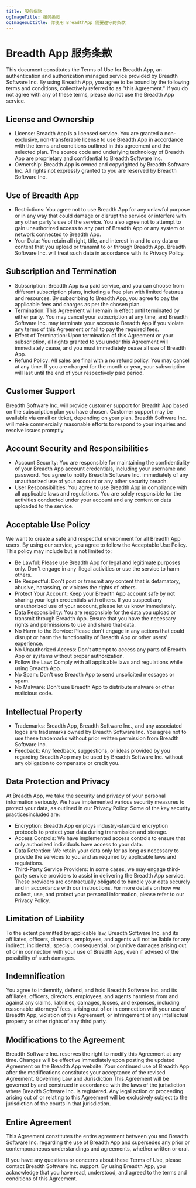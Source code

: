 ```yaml
---
title: 服务条款
ogImageTitle: 服务条款
ogImageSubtitle: 你使用 BreadthApp 需要遵守的条款
---
```


# Breadth App 服务条款

This document constitutes the Terms of Use for Breadth App, an authentication and authorization managed service provided by Breadth Software Inc. By using Breadth App, you agree to be bound by the following terms and conditions, collectively referred to as "this Agreement." If you do not agree with any of these terms, please do not use the Breadth App service.

##  License and Ownership
- License: Breadth App is a licensed service. You are granted a non-exclusive, non-transferable license to use Breadth App in accordance with the terms and conditions outlined in this agreement and the selected plan. The source code and underlying technology of Breadth App are proprietary and confidential to Breadth Software Inc.
- Ownership: Breadth App is owned and copyrighted by Breadth Software Inc. All rights not expressly granted to you are reserved by Breadth Software Inc.

## Use of Breadth App
- Restrictions: You agree not to use Breadth App for any unlawful purpose or in any way that could damage or disrupt the service or interfere with any other party's use of the service. You also agree not to attempt to gain unauthorized access to any part of Breadth App or any system or network connected to Breadth App.
- Your Data: You retain all right, title, and interest in and to any data or content that you upload or transmit to or through Breadth App. Breadth Software Inc. will treat such data in accordance with its Privacy Policy.

## Subscription and Termination
- Subscription: Breadth App is a paid service, and you can choose from different subscription plans, including a free plan with limited features and resources. By subscribing to Breadth App, you agree to pay the applicable fees and charges as per the chosen plan.
- Termination: This Agreement will remain in effect until terminated by either party. You may cancel your subscription at any time, and Breadth Software Inc. may terminate your access to Breadth App if you violate any terms of this Agreement or fail to pay the required fees.
- Effect of Termination: Upon termination of this Agreement or your subscription, all rights granted to you under this Agreement will immediately cease, and you must immediately cease all use of Breadth App.
- Refund Policy: All sales are final with a no refund policy. You may cancel at any time. If you are charged for the month or year, your subscription will last until the end of your respectively paid period.

## Customer Support
Breadth Software Inc. will provide customer support for Breadth App based on the subscription plan you have chosen. Customer support may be available via email or ticket, depending on your plan. Breadth Software Inc. will make commercially reasonable efforts to respond to your inquiries and resolve issues promptly.

## Account Security and Responsibilities
- Account Security: You are responsible for maintaining the confidentiality of your Breadth App account credentials, including your username and password. You agree to notify Breadth Software Inc. immediately of any unauthorized use of your account or any other security breach.
- User Responsibilities: You agree to use Breadth App in compliance with all applicable laws and regulations. You are solely responsible for the activities conducted under your account and any content or data uploaded to the service.

## Acceptable Use Policy
We want to create a safe and respectful environment for all Breadth App users. By using our service, you agree to follow the Acceptable Use Policy. This policy may include but is not limited to:

- Be Lawful: Please use Breadth App for legal and legitimate purposes only. Don't engage in any illegal activities or use the service to harm others.
- Be Respectful: Don't post or transmit any content that is defamatory, abusive, harassing, or violates the rights of others.
- Protect Your Account: Keep your Breadth App account safe by not sharing your login credentials with others. If you suspect any unauthorized use of your account, please let us know immediately.
- Data Responsibility: You are responsible for the data you upload or transmit through Breadth App. Ensure that you have the necessary rights and permissions to use and share that data.
- No Harm to the Service: Please don't engage in any actions that could disrupt or harm the functionality of Breadth App or other users' experience.
- No Unauthorized Access: Don't attempt to access any parts of Breadth App or systems without proper authorization.
- Follow the Law: Comply with all applicable laws and regulations while using Breadth App.
- No Spam: Don't use Breadth App to send unsolicited messages or spam.
- No Malware: Don't use Breadth App to distribute malware or other malicious code.

## Intellectual Property
- Trademarks: Breadth App, Breadth Software Inc., and any associated logos are trademarks owned by Breadth Software Inc. You agree not to use these trademarks without prior written permission from Breadth Software Inc.
- Feedback: Any feedback, suggestions, or ideas provided by you regarding Breadth App may be used by Breadth Software Inc. without any obligation to compensate or credit you.

## Data Protection and Privacy
At Breadth App, we take the security and privacy of your personal information seriously. We have implemented various security measures to protect your data, as outlined in our Privacy Policy. Some of the key security practicesincluded are:

- Encryption: Breadth App employs industry-standard encryption protocols to protect your data during transmission and storage.
- Access Controls: We have implemented access controls to ensure that only authorized individuals have access to your data.
- Data Retention: We retain your data only for as long as necessary to provide the services to you and as required by applicable laws and regulations.
- Third-Party Service Providers: In some cases, we may engage third-party service providers to assist in delivering the Breadth App service. These providers are contractually obligated to handle your data securely and in accordance with our instructions.
For more details on how we collect, use, and protect your personal information, please refer to our Privacy Policy.

## Limitation of Liability
To the extent permitted by applicable law, Breadth Software Inc. and its affiliates, officers, directors, employees, and agents will not be liable for any indirect, incidental, special, consequential, or punitive damages arising out of or in connection with your use of Breadth App, even if advised of the possibility of such damages.

## Indemnification
You agree to indemnify, defend, and hold Breadth Software Inc. and its affiliates, officers, directors, employees, and agents harmless from and against any claims, liabilities, damages, losses, and expenses, including reasonable attorneys' fees, arising out of or in connection with your use of Breadth App, violation of this Agreement, or infringement of any intellectual property or other rights of any third party.

## Modifications to the Agreement
Breadth Software Inc. reserves the right to modify this Agreement at any time. Changes will be effective immediately upon posting the updated Agreement on the Breadth App website. Your continued use of Breadth App after the modifications constitutes your acceptance of the revised Agreement.
Governing Law and Jurisdiction
This Agreement will be governed by and construed in accordance with the laws of the jurisdiction where Breadth Software Inc. is registered. Any legal action or proceeding arising out of or relating to this Agreement will be exclusively subject to the jurisdiction of the courts in that jurisdiction.

## Entire Agreement
This Agreement constitutes the entire agreement between you and Breadth Software Inc. regarding the use of Breadth App and supersedes any prior or contemporaneous understandings and agreements, whether written or oral.

If you have any questions or concerns about these Terms of Use, please contact Breadth Software Inc. support. By using Breadth App, you acknowledge that you have read, understood, and agreed to the terms and conditions of this Agreement.

